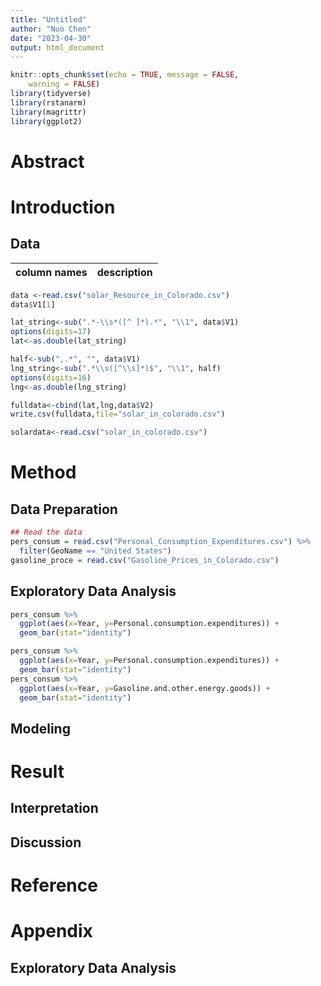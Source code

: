 ```yaml
---
title: "Untitled"
author: "Nuo Chen"
date: "2023-04-30"
output: html_document
---
```


```r
knitr::opts_chunk$set(echo = TRUE, message = FALSE,
	warning = FALSE)
library(tidyverse)
library(rstanarm)
library(magrittr)
library(ggplot2)
```


# Abstract

# Introduction

## Data


| column names      | description                                     |
| :--               | :-----                                          |

```r
data <-read.csv("solar_Resource_in_Colorado.csv")
data$V1[1]
```


```r
lat_string<-sub(".*-\\s*([^ ]*).*", "\\1", data$V1)
options(digits=17)
lat<-as.double(lat_string)
```
```r
half<-sub(",.*", "", data$V1)
lng_string<-sub(".*\\s([^\\s]*)$", "\\1", half)
options(digits=16)
lng<-as.double(lng_string)
```
```r
fulldata<-cbind(lat,lng,data$V2)
write.csv(fulldata,file="solar_in_colorado.csv")
```
```r
solardata<-read.csv("solar_in_colorado.csv")
```

# Method

## Data Preparation


```r
## Read the data
pers_consum = read.csv("Personal_Consumption_Expenditures.csv") %>% 
  filter(GeoName == "United States")
gasoline_proce = read.csv("Gasoline_Prices_in_Colorado.csv")
```

## Exploratory Data Analysis

```r
pers_consum %>%
  ggplot(aes(x=Year, y=Personal.consumption.expenditures)) + 
  geom_bar(stat="identity")

pers_consum %>% 
  ggplot(aes(x=Year, y=Personal.consumption.expenditures)) + 
  geom_bar(stat="identity")
pers_consum %>% 
  ggplot(aes(x=Year, y=Gasoline.and.other.energy.goods)) + 
  geom_bar(stat="identity")

```


## Modeling


\newpage

# Result

## Interpretation

## Discussion


# Reference


\newpage

# Appendix

## Exploratory Data Analysis


```r
```

